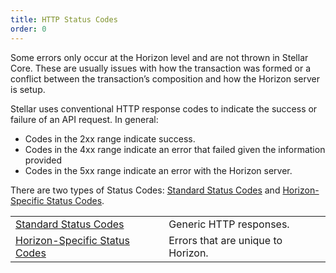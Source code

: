 ```yaml
---
title: HTTP Status Codes
order: 0
---
```


Some errors only occur at the Horizon level and are not thrown in Stellar Core.
These are usually issues with how the transaction was formed or a conflict
between the transaction’s composition and how the Horizon server is setup.

Stellar uses conventional HTTP response codes to indicate the success or failure
of an API request. In general:

- Codes in the 2xx range indicate success.
- Codes in the 4xx range indicate an error that failed given the information
  provided
- Codes in the 5xx range indicate an error with the Horizon server.

There are two types of Status Codes: [Standard Status Codes](./standard.mdx) and
[Horizon-Specific Status Codes](./horizon-specific.mdx).

<NavTable title="HTTP Status Code Types">

|                                                         |                                    |
| ------------------------------------------------------- | ---------------------------------- |
| [Standard Status Codes](./standard.mdx)                 | Generic HTTP responses.            |
| [Horizon-Specific Status Codes](./horizon-specific.mdx) | Errors that are unique to Horizon. |

</NavTable>
